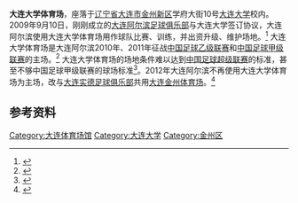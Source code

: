 {{Infobox_Stadium 
| stadium_name = 大连大学体育场
| location = [[中华人民共和国|中国]][[大连市|大连市]][[金州新区|金州新区]]
| broke_ground = 
| opened = 
| owner = [[大连大学|大连大学]] 
| operator =
| pitch_size =
| tenants = <center>[[大连大学|大连大学]]<br/>[[大连阿尔滨|大连阿尔滨足球俱乐部]] (2010 - 2011)</center> 
| seating_capacity = <center>10,000 </center> 
}}

'''大连大学体育场'''，座落于[[辽宁省|辽宁省]][[大连市|大连市]][[金州新区|金州新区]]学府大街10号[[大连大学|大连大学]]校内。2009年9月10日，刚刚成立的[[大连阿尔滨足球俱乐部|大连阿尔滨足球俱乐部]]与大连大学签订协议，大连阿尔滨使用大连大学体育场用作球队比赛、训练，并出资升级、维护场地。<ref>{{cite news|title=我校与阿尔滨足球俱乐部签订合作协议|url=http://www.dlu.edu.cn/New_Art.asp?articleid=3690|accessdate=2011-12-30|newspaper=大连大学新闻网|date=2009-09-11|deadurl=yes|archiveurl=https://web.archive.org/web/20150610230445/http://www.dlu.edu.cn/New_Art.asp?articleid=3690|archivedate=2015-06-10}}</ref> 大连大学体育场是大连阿尔滨2010年、2011年征战[[中国足球乙级联赛|中国足球乙级联赛]]和[[中国足球甲级联赛|中国足球甲级联赛]]的主场。<ref>{{cite news|title=阿尔滨队"定居"大连大学 首个主场比赛4月3日进行|url=http://sports.sina.com.cn/b/2011-03-10/14295483028.shtml|accessdate=2011-12-30|newspaper=大连日报|date=2011-03-10|archive-date=2019-07-25|archive-url=https://web.archive.org/web/20190725092132/http://sports.sina.com.cn/b/2011-03-10/14295483028.shtml|dead-url=no}}</ref> 大连大学体育场的场地条件难以达到[[中国足球超级联赛|中国足球超级联赛]]的标准，甚至不够中国足球甲级联赛的球场标准<ref>{{cite news|title=中甲新军夹在大连与哈尔滨间 传大连开1500万重奖|url=http://sports.xinmin.cn/2011/12/01/12856921.html|accessdate=2011-12-30|newspaper=新浪体育|date=2011-12-01|deadurl=yes|archiveurl=https://web.archive.org/web/20150610220723/http://sports.xinmin.cn/2011/12/01/12856921.html|archivedate=2015-06-10}}</ref>。2012年大连阿尔滨不再使用大连大学体育场为主场，改与[[大连实德足球俱乐部|大连实德足球俱乐部]]共用[[大连金州体育场|大连金州体育场]]。<ref>{{cite news|title=阿尔滨中超新主场几近确定 李明:签多名90后球员|url=http://sports.xinmin.cn/2011/11/26/12805240.html|accessdate=2011-12-30|newspaper=新浪体育|date=2011-11-26|deadurl=yes|archiveurl=https://web.archive.org/web/20150610205854/http://sports.xinmin.cn/2011/11/26/12805240.html|archivedate=2015-06-10}}</ref> 

==参考资料==
<references />

[[Category:大连体育场馆|Category:大连体育场馆]]
[[Category:大连大学|Category:大连大学]]
[[Category:金州区|Category:金州区]]